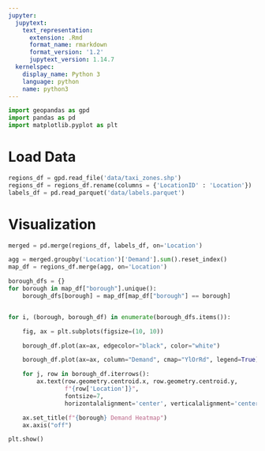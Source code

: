 ```yaml
---
jupyter:
  jupytext:
    text_representation:
      extension: .Rmd
      format_name: rmarkdown
      format_version: '1.2'
      jupytext_version: 1.14.7
  kernelspec:
    display_name: Python 3
    language: python
    name: python3
---
```


```python
import geopandas as gpd
import pandas as pd
import matplotlib.pyplot as plt
```

# Load Data

```python
regions_df = gpd.read_file('data/taxi_zones.shp')
regions_df = regions_df.rename(columns = {'LocationID' : 'Location'})
labels_df = pd.read_parquet('data/labels.parquet')
```

# Visualization

```python



merged = pd.merge(regions_df, labels_df, on='Location')

agg = merged.groupby('Location')['Demand'].sum().reset_index()
map_df = regions_df.merge(agg, on='Location')

borough_dfs = {}
for borough in map_df["borough"].unique():
    borough_dfs[borough] = map_df[map_df["borough"] == borough]


for i, (borough, borough_df) in enumerate(borough_dfs.items()):

    fig, ax = plt.subplots(figsize=(10, 10))

    borough_df.plot(ax=ax, edgecolor="black", color="white")

    borough_df.plot(ax=ax, column="Demand", cmap="YlOrRd", legend=True)

    for j, row in borough_df.iterrows():
        ax.text(row.geometry.centroid.x, row.geometry.centroid.y, 
                f"{row['Location']}", 
                fontsize=7,
                horizontalalignment='center', verticalalignment='center')

    ax.set_title(f"{borough} Demand Heatmap")
    ax.axis("off")

plt.show()
```

```python

```
